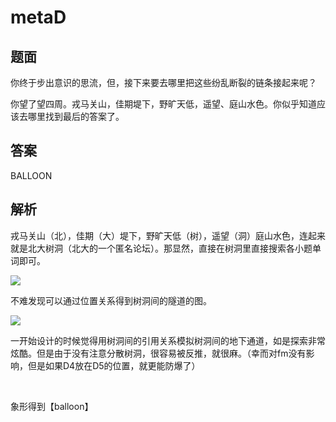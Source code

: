# metaD

## 题面

你终于步出意识的思流，但，接下来要去哪里把这些纷乱断裂的链条接起来呢？

你望了望四周。戎马关山，佳期堤下，野旷天低，遥望、庭山水色。<span className="text-red-600">你似乎知道应该去哪里找到最后的答案了。</span>

## 答案

<AnswerBlock>BALLOON</AnswerBlock>

## 解析

戎马关山（北），佳期（大）堤下，野旷天低（树），遥望（洞）庭山水色，连起来就是北大树洞（北大的一个匿名论坛）。那显然，直接在树洞里直接搜索各小题单词即可。

![](./07-metaD.assets/image_1.webp)

不难发现可以通过位置关系得到树洞间的隧道的图。

![](./07-metaD.assets/image_2.webp)

一开始设计的时候觉得用树洞间的引用关系模拟树洞间的地下通道，如是探索非常炫酷。但是由于没有注意分散树洞，很容易被反推，就很麻。（幸而对fm没有影响，但是如果D4放在D5的位置，就更能防爆了）

<br />

象形得到【balloon】
